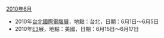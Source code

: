 ;[[2010年6月|2010年6月]]
*2010年[[台北國際電腦展|台北國際電腦展]]，地點：台北，日期：6月1日～6月5日
*2010年[[E3|E3]]展，地點：美國，日期：6月15日～6月17日